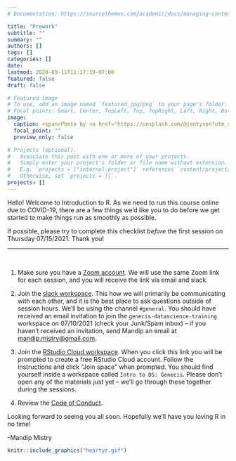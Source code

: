 ```yaml
---
# Documentation: https://sourcethemes.com/academic/docs/managing-content/

title: "Prework"
subtitle: ""
summary: ""
authors: []
tags: []
categories: []
date: 
lastmod: 2020-09-11T11:17:19-07:00
featured: false
draft: false

# Featured image
# To use, add an image named `featured.jpg/png` to your page's folder.
# Focal points: Smart, Center, TopLeft, Top, TopRight, Left, Right, BottomLeft, Bottom, BottomRight.
image:
  caption: <span>Photo by <a href="https://unsplash.com/@jontyson?utm_source=unsplash&amp;utm_medium=referral&amp;utm_content=creditCopyText">Jon Tyson</a> on <a href="https://unsplash.com/s/photos/welcome?utm_source=unsplash&amp;utm_medium=referral&amp;utm_content=creditCopyText">Unsplash</a></span>
  focal_point: ""
  preview_only: false

# Projects (optional).
#   Associate this post with one or more of your projects.
#   Simply enter your project's folder or file name without extension.
#   E.g. `projects = ["internal-project"]` references `content/project/deep-learning/index.md`.
#   Otherwise, set `projects = []`.
projects: []
---
```


Hello! Welcome to Introduction to R. As we need to run this course online due to COVID-19, there are a few things we'd like you to do before we get started to make things run as smoothly as possible. 

:::clock
If possible, please try to complete this checklist *before* the first session on Thursday 07/15/2021. Thank you!
:::


***

<br> 

1) Make sure you have a [Zoom account](https://zoom.us). We will use the same Zoom link for each session, and you will receive the link via email and slack.

2) Join the [slack workspace](https://genecisdatasc-dya2857.slack.com/). This how we will primarily be communicating with each other, and it is the best place to ask questions outside of session hours. We'll be using the channel `#general`. You should have received an email invitation to join the `genecis-datascience-training` workspace on 07/10/2021 (check your Junk/Spam inbox) -- if you haven't received an invitation, send Mandip an email at [mandip.mistry@gmail.com](mailto:mandip.mistry@gmail.com). 

3) Join the [RStudio Cloud workspace](https://rstudio.cloud/spaces/151169/join?access_code=hjL7oU33148M2opDX3VeJI25DC5LqJZkkbYJuQd5). When you click this link you will be prompted to create a free RStudio Cloud account. Follow the instructions and click "Join space" when prompted. You should find yourself inside a workspace called `Intro to DS: Genecis`. Please don't open any of the materials just yet -- we'll go through these together during the sessions. 

4) Review the [Code of Conduct](/#code_of_conduct).

Looking forward to seeing you all soon. Hopefully we'll have you loving R in no time!

-Mandip Mistry

```r
knitr::include_graphics("heartyr.gif")
```

